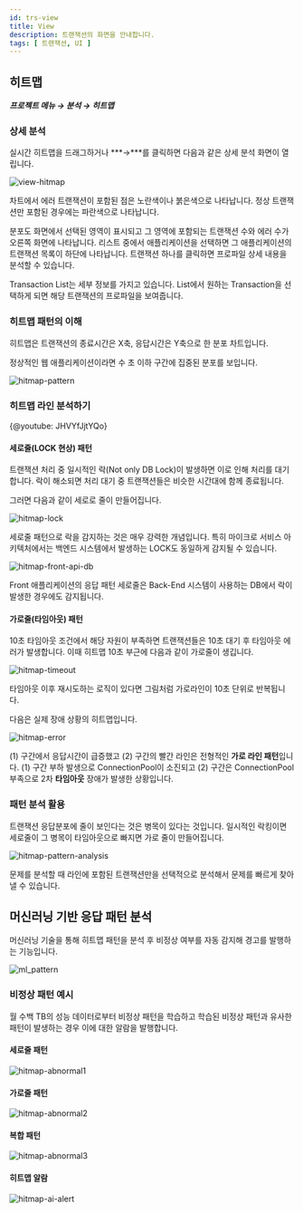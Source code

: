 ```yaml
---
id: trs-view
title: View
description: 트랜잭션의 화면을 안내합니다. 
tags: [ 트랜잭션, UI ]
---
```


## 히트맵

***프로젝트 메뉴 → 분석 → 히트맵***

### 상세 분석

실시간 히트맵을 드래그하거나 ***→***를 클릭하면 다음과 같은 상세 분석 화면이 열립니다.

![view-hitmap](https://img.whatap.io/media/images/Screenshot_2020-12-15_W_JAVA_DEMO_5490_-_Application_Monitoring11.png)

차트에서 에러 트랜잭션이 포함된 점은 노란색이나 붉은색으로 나타납니다. 정상 트랜잭션만 포함된 경우에는 파란색으로 나타납니다.

분포도 화면에서 선택된 영역이 표시되고 그 영역에 포함되는 트랜잭션 수와 에러 수가 오른쪽 화면에 나타납니다. 리스트 중에서 애플리케이션을 선택하면 그 애플리케이션의 트랜잭션 목록이 하단에 나타납니다. 트랜잭션 하나를 클릭하면 프로파일 상세 내용을 분석할 수 있습니다.

Transaction List는 세부 정보를 가지고 있습니다. List에서 원하는 Transaction을 선택하게 되면 해당 트랜잭션의 프로파일을 보여줍니다.

### 히트맵 패턴의 이해

히트맵은 트랜잭션의 종료시간은 X축, 응답시간은 Y축으로 한 분포 차트입니다.

정상적인 웹 애플리케이션이라면 수 초 이하 구간에 집중된 분포를 보입니다.

![hitmap-pattern](https://img.whatap.io/media/user_guide_application/analysis/h0.png)

### 히트맵 라인 분석하기
{@youtube: JHVYfJjtYQo}

#### 세로줄(LOCK 현상) 패턴

트랜잭션 처리 중 일시적인 락(Not only DB Lock)이 발생하면 이로 인해 처리를 대기합니다. 락이 해소되면 처리 대기 중 트랜잭션들은 비슷한 시간대에 함께 종료됩니다.

그러면 다음과 같이 세로로 줄이 만들어집니다.

![hitmap-lock](https://img.whatap.io/media/user_guide_application/analysis/h3.png)

세로줄 패턴으로 락을 감지하는 것은 매우 강력한 개념입니다. 특히 마이크로 서비스 아키텍처에서는 백엔드 시스템에서 발생하는 LOCK도 동일하게 감지될 수 있습니다.

![hitmap-front-api-db](https://img.whatap.io/media/user_guide_application/analysis/h8.png)

Front 애플리케이션의 응답 패턴 세로줄은 Back-End 시스템이 사용하는 DB에서 락이 발생한 경우에도 감지됩니다.

#### 가로줄(타임아웃) 패턴

10초 타임아웃 조건에서 해당 자원이 부족하면 트랜잭션들은 10초 대기 후 타임아웃 에러가 발생합니다. 이때 히트맵 10초 부근에 다음과 같이 가로줄이 생깁니다.

![hitmap-timeout](https://img.whatap.io/media/user_guide_application/analysis/h2.png)

타임아웃 이후 재시도하는 로직이 있다면 그림처럼 가로라인이 10초 단위로 반복됩니다.

다음은 실제 장애 상황의 히트맵입니다.

![hitmap-error](https://img.whatap.io/media/user_guide_application/analysis/h7.png)

(1) 구간에서 응답시간이 급증했고 (2) 구간의 빨간 라인은 전형적인 **가로 라인 패턴**입니다. (1) 구간 부하 발생으로 ConnectionPool이 소진되고 (2) 구간은 ConnectionPool 부족으로 2차 **타임아웃** 장애가 발생한 상황입니다.

### 패턴 분석 활용

트랜잭션 응답분포에 줄이 보인다는 것은 병목이 있다는 것입니다. 일시적인 락킹이면 세로줄이 그 병목이 타임아웃으로 빠지면 가로 줄이 만들어집니다.

![hitmap-pattern-analysis](https://img.whatap.io/media/user_guide_application/analysis/h4.png)

문제를 분석할 때 라인에 포함된 트랜잭션만을 선택적으로 분석해서 문제를 빠르게 찾아낼 수 있습니다.

## 머신러닝 기반 응답 패턴 분석

머신러닝 기술을 통해 히트맵 패턴을 분석 후 비정상 여부를 자동 감지해 경고를 발행하는 기능입니다.

![ml_pattern](https://img.whatap.io/media/user_guide_application/analysis/ml_pattern.png)

### 비정상 패턴 예시

월 수백 TB의 성능 데이터로부터 비정상 패턴을 학습하고 학습된 비정상 패턴과 유사한 패턴이 발생하는 경우 이에 대한 알람을 발행합니다.

#### 세로줄 패턴

![hitmap-abnormal1](https://img.whatap.io/media/user_guide_application/analysis/h3.png)

#### 가로줄 패턴
![hitmap-abnormal2](https://img.whatap.io/media/user_guide_application/analysis/h2.png)

#### 복합 패턴
![hitmap-abnormal3](https://img.whatap.io/media/user_guide_application/analysis/h7.png)

#### 히트맵 알람

![hitmap-ai-alert](https://img.whatap.io/media/images/ai_alert.png)